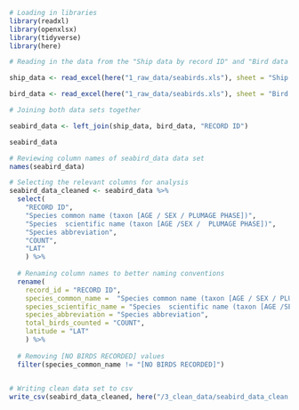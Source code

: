 ```r

# Loading in libraries
library(readxl)
library(openxlsx)
library(tidyverse)
library(here)

# Reading in the data from the "Ship data by record ID" and "Bird data by record ID" sheets and setting as two seperate variables

ship_data <- read_excel(here("1_raw_data/seabirds.xls"), sheet = "Ship data by record ID")

bird_data <- read_excel(here("1_raw_data/seabirds.xls"), sheet = "Bird data by record ID")

# Joining both data sets together

seabird_data <- left_join(ship_data, bird_data, "RECORD ID")

seabird_data

```

```r
# Reviewing column names of seabird_data data set
names(seabird_data)

# Selecting the relevant columns for analysis
seabird_data_cleaned <- seabird_data %>%
  select(
    "RECORD ID", 
    "Species common name (taxon [AGE / SEX / PLUMAGE PHASE])", 
    "Species  scientific name (taxon [AGE /SEX /  PLUMAGE PHASE])", 
    "Species abbreviation", 
    "COUNT", 
    "LAT"
    ) %>%
  
  # Renaming column names to better naming conventions
  rename(
    record_id = "RECORD ID", 
    species_common_name =  "Species common name (taxon [AGE / SEX / PLUMAGE PHASE])",
    species_scientific_name = "Species  scientific name (taxon [AGE /SEX /  PLUMAGE PHASE])",
    species_abbreviation = "Species abbreviation",
    total_birds_counted = "COUNT",
    latitude = "LAT"
    ) %>%
  
  # Removing [NO BIRDS RECORDED] values
  filter(species_common_name != "[NO BIRDS RECORDED]")
  
```


```r

# Writing clean data set to csv
write_csv(seabird_data_cleaned, here("/3_clean_data/seabird_data_clean.csv"))
```







